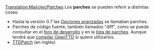 [[Translation:Main/en/Patches]]
Los '''parches''' se pueden referir a distintas cosas:

* Hasta la versión 0.7 las [[Main/es/Opciones avanzadas|Opciones avanzadas]] se llamaban parches.
* Parches de código fuente, también llamados "diff", como se puede consultar en el [http://tt-forums.net/viewforum.php?f=33 foro de desarrollo] y en la [[Main/es/Lista de parches|lista de parches]]. Aunque tendrá que [[Category/es/Compilar OpenTTD|compilar OpenTTD]] si quiere utilizarlos.
* [http://ttdpatch.net TTDPatch] (en inglés)